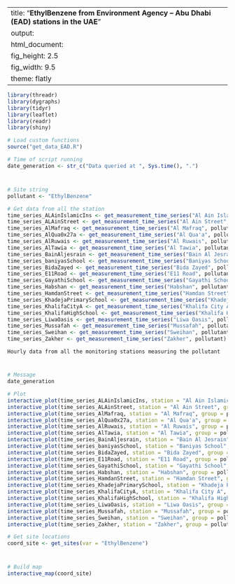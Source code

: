 
---
title: "**EthylBenzene from Environment Agency – Abu Dhabi (EAD) stations in the UAE**"
output:
  html_document:
    fig_height: 2.5
    fig_width: 9.5
    theme: flatly
---

```{r set_up, message = FALSE, echo = FALSE, warning = FALSE}
library(threadr)
library(dygraphs)
library(tidyr)
library(leaflet)
library(readr)
library(shiny)

# Load custom functions
source("get_data_EAD.R")

# Time of script running
date_generation <- str_c("Data queried at ", Sys.time(), ".")
```
# 

## 
```{r import_data, message = FALSE, echo = FALSE, results = "hide", cache = TRUE}

# Site string
pollutant <- "EthylBenzene"

# Get data from all the station
time_series_ALAinIslamicIns <- get_measurement_time_series("Al Ain Islamic Ins", pollutant)
time_series_ALAinStreet <- get_measurement_time_series("Al Ain Street", pollutant)
time_series_AlMafraq <- get_measurement_time_series("Al Mafraq", pollutant)
time_series_AlQua0x27a <- get_measurement_time_series("Al Qua'a", pollutant)
time_series_AlRuwais <- get_measurement_time_series("Al Ruwais", pollutant)
time_series_AlTawia <- get_measurement_time_series("Al Tawia", pollutant)
time_series_BainAljesrain <- get_measurement_time_series("Bain Al Jesrain", pollutant)
time_series_baniyasSchool <- get_measurement_time_series("Baniyas School", pollutant)
time_series_BidaZayed <- get_measurement_time_series("Bida Zayed", pollutant)
time_series_E11Road <- get_measurement_time_series("E11 Road", pollutant)
time_series_GayathiSchool <- get_measurement_time_series("Gayathi School", pollutant)
time_series_Habshan <- get_measurement_time_series("Habshan", pollutant)
time_series_HamdanStreet <- get_measurement_time_series("Hamdan Street", pollutant)
time_series_KhadejaPrimarySchool <- get_measurement_time_series("Khadeja Primary School", pollutant)
time_series_KhalifaCityA <- get_measurement_time_series("Khalifa City A", pollutant)
time_series_KhalifaHighSchool <- get_measurement_time_series("Khalifa High School", pollutant)
time_series_LiwaOasis <- get_measurement_time_series("Liwa Oasis", pollutant)
time_series_Mussafah <- get_measurement_time_series("Mussafah", pollutant)
time_series_Sweihan <- get_measurement_time_series("Sweihan", pollutant)
time_series_Zakher <- get_measurement_time_series("Zakher", pollutant)
```

 `Hourly data from all the monitoring stations measuring the pollutant`
 
# 

## 

```{r plot_EAD_LAT, echo = FALSE, cache = TRUE}
# Message
date_generation

# Plot
interactive_plot(time_series_ALAinIslamicIns, station = "Al Ain Islamic Ins", group =   pollutant, pollu="EthylBenzene")
interactive_plot(time_series_ALAinStreet, station = "Al Ain Street", group = pollutant, pollu="EthylBenzene")
interactive_plot(time_series_AlMafraq, station = "Al Mafraq", group = pollutant, pollu="EthylBenzene")
interactive_plot(time_series_AlQua0x27a, station = "Al Qua'a", group = pollutant, pollu="EthylBenzene")
interactive_plot(time_series_AlRuwais, station = "Al Ruwais", group = pollutant, pollu="EthylBenzene")
interactive_plot(time_series_AlTawia, station = "Al Tawia", group = pollutant, pollu="EthylBenzene")
interactive_plot(time_series_BainAljesrain, station = "Bain Al Jesrain", group = pollutant, pollu="EthylBenzene")
interactive_plot(time_series_baniyasSchool, station = "Baniyas School", group = pollutant, pollu="EthylBenzene")
interactive_plot(time_series_BidaZayed, station = "Bida Zayed", group = pollutant, pollu="EthylBenzene")
interactive_plot(time_series_E11Road, station = "E11 Road", group = pollutant, pollu="EthylBenzene")
interactive_plot(time_series_GayathiSchool, station = "Gayathi School", group = pollutant, pollu="EthylBenzene")
interactive_plot(time_series_Habshan, station = "Habshan", group = pollutant, pollu="EthylBenzene")
interactive_plot(time_series_HamdanStreet, station = "Hamdan Street", group = pollutant, pollu="EthylBenzene")
interactive_plot(time_series_KhadejaPrimarySchool, station = "Khadeja Primary School", group = pollutant, pollu="EthylBenzene")
interactive_plot(time_series_KhalifaCityA, station = "Khalifa City A", group = pollutant, pollu="EthylBenzene")
interactive_plot(time_series_KhalifaHighSchool, station = "Khalifa High School", group =pollutant, pollu="EthylBenzene")
interactive_plot(time_series_LiwaOasis, station = "Liwa Oasis", group = pollutant, pollu="EthylBenzene")
interactive_plot(time_series_Mussafah, station = "Mussafah", group = pollutant, pollu="EthylBenzene")
interactive_plot(time_series_Sweihan, station = "Sweihan", group = pollutant, pollu="EthylBenzene")
interactive_plot(time_series_Zakher, station = "Zakher", group = pollutant, pollu="EthylBenzene")


```


```{r import_data_for_map, message = FALSE, echo = FALSE, results = "hide", cache = TRUE}
# Get site locations
coord_site <- get_sites(var = "EthylBenzene")

```
#
 
##

```{r map, fig.height = 8, echo = FALSE, message = FALSE, cache = TRUE}
# Build map
interactive_map(coord_site)
```

 
 